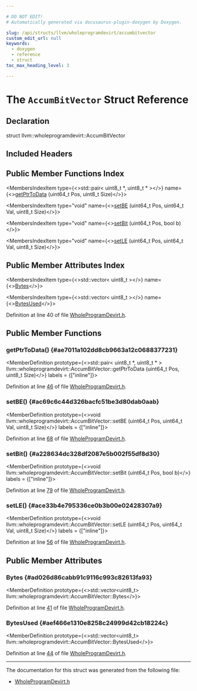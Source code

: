 ```yaml
---

# DO NOT EDIT!
# Automatically generated via docusaurus-plugin-doxygen by Doxygen.

slug: /api/structs/llvm/wholeprogramdevirt/accumbitvector
custom_edit_url: null
keywords:
  - doxygen
  - reference
  - struct
toc_max_heading_level: 3

---
```





# The `AccumBitVector` Struct Reference

<DoxygenPage pluginConfig={pluginConfig}>



## Declaration

<CodeBlock>struct llvm::wholeprogramdevirt::AccumBitVector</CodeBlock>

## Included Headers

<IncludesList>
<IncludesListItem
  filePath="llvm/Transforms/IPO/WholeProgramDevirt.h"
  permalink="/docs/api/files/include/include/llvm/include/llvm/transforms/include/llvm/transforms/ipo/wholeprogramdevirt-h"
  isLocal="true" />
</IncludesList>

## Public Member Functions Index

<MembersIndex>

<MembersIndexItem
  type={<>std::pair&lt; uint8&#95;t &#42;, uint8&#95;t &#42; &gt;</>}
  name={<><a href="#ae7011a102dd8cb9663a12c0688377231">getPtrToData</a> (uint64&#95;t Pos, uint8&#95;t Size)</>}>
</MembersIndexItem>

<MembersIndexItem
  type="void"
  name={<><a href="#ac69c6c44d326bacfc51be3d80dab0aab">setBE</a> (uint64&#95;t Pos, uint64&#95;t Val, uint8&#95;t Size)</>}>
</MembersIndexItem>

<MembersIndexItem
  type="void"
  name={<><a href="#a228634dc328df2087e5b002f55df8d30">setBit</a> (uint64&#95;t Pos, bool b)</>}>
</MembersIndexItem>

<MembersIndexItem
  type="void"
  name={<><a href="#ace33b4e795336ce0b3b00e02428307a9">setLE</a> (uint64&#95;t Pos, uint64&#95;t Val, uint8&#95;t Size)</>}>
</MembersIndexItem>

</MembersIndex>

## Public Member Attributes Index

<MembersIndex>

<MembersIndexItem
  type={<>std::vector&lt; uint8&#95;t &gt;</>}
  name={<><a href="#ad026d86cabb91c9116c993c82613fa93">Bytes</a></>}>
</MembersIndexItem>

<MembersIndexItem
  type={<>std::vector&lt; uint8&#95;t &gt;</>}
  name={<><a href="#aef466e1310e8258c24999d42cb18224c">BytesUsed</a></>}>
</MembersIndexItem>

</MembersIndex>


Definition at line 40 of file <a href="/docs/api/files/include/include/llvm/include/llvm/transforms/include/llvm/transforms/ipo/wholeprogramdevirt-h">WholeProgramDevirt.h</a>.

<SectionDefinition>

## Public Member Functions

### getPtrToData() {#ae7011a102dd8cb9663a12c0688377231}

<MemberDefinition
  prototype={<>std::pair&lt; uint8&#95;t &#42;, uint8&#95;t &#42; &gt; llvm::wholeprogramdevirt::AccumBitVector::getPtrToData (uint64&#95;t Pos, uint8&#95;t Size)</>}
  labels = {["inline"]}>

Definition at line <a href="/docs/api/files/include/include/llvm/include/llvm/transforms/include/llvm/transforms/ipo/wholeprogramdevirt-h/#l00046">46</a> of file <a href="/docs/api/files/include/include/llvm/include/llvm/transforms/include/llvm/transforms/ipo/wholeprogramdevirt-h">WholeProgramDevirt.h</a>.
</MemberDefinition>

### setBE() {#ac69c6c44d326bacfc51be3d80dab0aab}

<MemberDefinition
  prototype={<>void llvm::wholeprogramdevirt::AccumBitVector::setBE (uint64&#95;t Pos, uint64&#95;t Val, uint8&#95;t Size)</>}
  labels = {["inline"]}>

Definition at line <a href="/docs/api/files/include/include/llvm/include/llvm/transforms/include/llvm/transforms/ipo/wholeprogramdevirt-h/#l00068">68</a> of file <a href="/docs/api/files/include/include/llvm/include/llvm/transforms/include/llvm/transforms/ipo/wholeprogramdevirt-h">WholeProgramDevirt.h</a>.
</MemberDefinition>

### setBit() {#a228634dc328df2087e5b002f55df8d30}

<MemberDefinition
  prototype={<>void llvm::wholeprogramdevirt::AccumBitVector::setBit (uint64&#95;t Pos, bool b)</>}
  labels = {["inline"]}>

Definition at line <a href="/docs/api/files/include/include/llvm/include/llvm/transforms/include/llvm/transforms/ipo/wholeprogramdevirt-h/#l00079">79</a> of file <a href="/docs/api/files/include/include/llvm/include/llvm/transforms/include/llvm/transforms/ipo/wholeprogramdevirt-h">WholeProgramDevirt.h</a>.
</MemberDefinition>

### setLE() {#ace33b4e795336ce0b3b00e02428307a9}

<MemberDefinition
  prototype={<>void llvm::wholeprogramdevirt::AccumBitVector::setLE (uint64&#95;t Pos, uint64&#95;t Val, uint8&#95;t Size)</>}
  labels = {["inline"]}>

Definition at line <a href="/docs/api/files/include/include/llvm/include/llvm/transforms/include/llvm/transforms/ipo/wholeprogramdevirt-h/#l00056">56</a> of file <a href="/docs/api/files/include/include/llvm/include/llvm/transforms/include/llvm/transforms/ipo/wholeprogramdevirt-h">WholeProgramDevirt.h</a>.
</MemberDefinition>

</SectionDefinition>

<SectionDefinition>

## Public Member Attributes

### Bytes {#ad026d86cabb91c9116c993c82613fa93}

<MemberDefinition
  prototype={<>std::vector&lt;uint8&#95;t&gt; llvm::wholeprogramdevirt::AccumBitVector::Bytes</>}>

Definition at line <a href="/docs/api/files/include/include/llvm/include/llvm/transforms/include/llvm/transforms/ipo/wholeprogramdevirt-h/#l00041">41</a> of file <a href="/docs/api/files/include/include/llvm/include/llvm/transforms/include/llvm/transforms/ipo/wholeprogramdevirt-h">WholeProgramDevirt.h</a>.
</MemberDefinition>

### BytesUsed {#aef466e1310e8258c24999d42cb18224c}

<MemberDefinition
  prototype={<>std::vector&lt;uint8&#95;t&gt; llvm::wholeprogramdevirt::AccumBitVector::BytesUsed</>}>

Definition at line <a href="/docs/api/files/include/include/llvm/include/llvm/transforms/include/llvm/transforms/ipo/wholeprogramdevirt-h/#l00044">44</a> of file <a href="/docs/api/files/include/include/llvm/include/llvm/transforms/include/llvm/transforms/ipo/wholeprogramdevirt-h">WholeProgramDevirt.h</a>.
</MemberDefinition>

</SectionDefinition>

<hr/>

The documentation for this struct was generated from the following file:

<ul>
<li><a href="/docs/api/files/include/include/llvm/include/llvm/transforms/include/llvm/transforms/ipo/wholeprogramdevirt-h">WholeProgramDevirt.h</a></li>
</ul>

</DoxygenPage>
